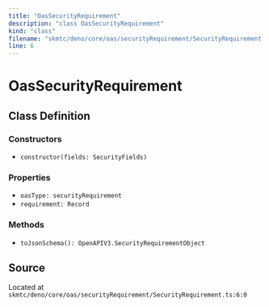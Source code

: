 ```yaml
---
title: "OasSecurityRequirement"
description: "class OasSecurityRequirement"
kind: "class"
filename: "skmtc/deno/core/oas/securityRequirement/SecurityRequirement.ts"
line: 6
---
```


# OasSecurityRequirement

## Class Definition

### Constructors

- `constructor(fields: SecurityFields)`

### Properties

- `oasType: securityRequirement`
- `requirement: Record`

### Methods

- `toJsonSchema(): OpenAPIV3.SecurityRequirementObject`

## Source

Located at `skmtc/deno/core/oas/securityRequirement/SecurityRequirement.ts:6:0`

